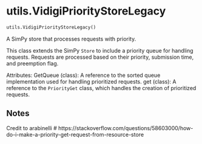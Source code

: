 # utils.VidigiPriorityStoreLegacy { #vidigi.utils.VidigiPriorityStoreLegacy }

```python
utils.VidigiPriorityStoreLegacy()
```

A SimPy store that processes requests with priority.

This class extends the SimPy `Store` to include a priority queue for
handling requests. Requests are processed based on their priority,
submission time, and preemption flag.

Attributes:
    GetQueue (class): A reference to the sorted queue implementation
        used for handling prioritized requests.
    get (class): A reference to the `PriorityGet` class, which handles
        the creation of prioritized requests.

## Notes {.doc-section .doc-section-notes}

Credit to arabinelli
# https://stackoverflow.com/questions/58603000/how-do-i-make-a-priority-get-request-from-resource-store